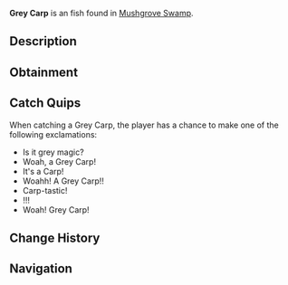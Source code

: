{{FishInfobox
|image          = Grey Carp.png
|rarity         = Uncommon
|sea            = First Sea
|location       = [[Mushgrove Swamp]]
|sublocation    = 
|sources        = Fishing Rod
|radar_location = 
|xp             = 75
|weather        = 
|time           = 
|season         = 
|bait           = Seaweed
|base_weight    = 7
|base_value     = 120
|weight_range   = 5
|base_chance    = 55
|base_resil     = 60
}}
'''Grey Carp''' is an {{Rarity|Uncommon}} fish found in [[Mushgrove Swamp]].

== Description ==
{{Description|The Grey Carp is a sturdy freshwater fish known for its strength and adaptability. They can be found in Mushgrove Swamp feeding on plants and small insects. The Grey Carp is extremely strong, and is a tough battle to catch.|Bestiary Entry}}

== Obtainment ==
{{Description|Found in Mushgrove Swamp near the fallen watch tower.|Bestiary Hint}}
{{Fish Availability|
Mushgrove Swamp
|top_rods      = 
Summit Rod\165119.74\92343.54;
Champions Rod\164488.37\92717.92;
Depthseeker Rod\163351.71\98455.56;
Celestial Rod\162497.1\95390.38;
Rapid Rod\162439.01\119049.09;
Training Rod\150968.7\196147.26;
Flimsy Rod\137120.87\88848.38;
Resourceful Rod\148819.91\89525.93;
Ethereal Prism Rod\162212.2\189289.06;
Leviathan's Fang Rod\153932.2\139125.44;
No-Life Rod\155177.98\127550.7;
Seraphic Rod\153552.47\126214.59;
Fortune Rod\86976.87\95601.1;
Avalanche Rod\160446.12\89516.64;
Verdant Shear Rod\160234.54\107484.39;
Trident Rod\153685.74\90460.87;
Blazebringer Rod\149019.07\101413.15;
Free Spirit Rod\148922.04\90151.13;
Zeus Rod\147880.36\107431.05;
Volcanic Rod\144331.39\81532.64;
Challenger's Rod\140607.89\115574.61;
Rod Of The Forgotten Fang\140142.04\115191.7;
Rod Of The Depths\127211.8\104563.5;
Rod Of The Exalted One\119526.54\98246.5;
Steady Rod\78438.84\49811.54
|recommended   = Depthseeker Rod
}}

== Catch Quips ==
When catching a Grey Carp, the player has a chance to make one of the following exclamations:
* Is it grey magic?
* Woah, a Grey Carp!
* It's a Carp!
* Woahh! A Grey Carp!!
* Carp-tastic!
* !!!
* Woah! Grey Carp!

== Change History ==
{{Change History|{{subst:Current Version}}}}

== Navigation ==
{{Fish Navbox|Mushgrove Swamp}}